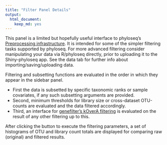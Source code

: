 ```yaml
---
title: "Filter Panel Details"
output:
  html_document:
    keep_md: yes
---
```


This panel is a limited but hopefully useful interface
to phyloseq's [Preprocessing infrastructure](http://joey711.github.io/phyloseq/preprocess.html).
It is intended for some of the simpler filtering tasks supported by phyloseq.
For more advanced filtering consider manipulating your data
via R/phyloseq directly, prior to uploading it to the Shiny-phyloseq app.
See the data tab for further info about importing/saving/uploading data. 

Filtering and subsetting functions are evaluated
in the order in which they appear in the sidebar panel.

- First the data is subsetted 
by specific taxonomic ranks or sample covariates,
if any such subsetting arguments are provided.
- Second, minimum thresholds for 
library size or cross-dataset OTU-counts
are evaluated and the data filtered accordingly.
- Third, an interface for [genefilter's kOverA filtering](http://www.bioconductor.org/packages/release/bioc/manuals/genefilter/man/genefilter.pdf)
is evaluated on the result of any other filtering up to this.

After clicking the button to execute the filtering parameters,
a set of histograms of OTU and library count totals are displayed
for comparing raw (original) and filtered results.
